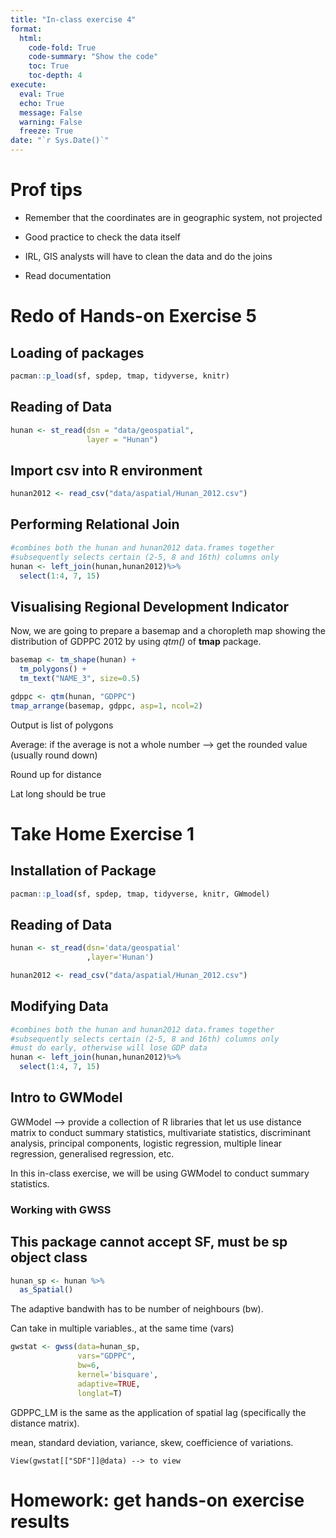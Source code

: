 ```yaml
---
title: "In-class exercise 4"
format:
  html:
    code-fold: True
    code-summary: "Show the code"
    toc: True
    toc-depth: 4
execute:
  eval: True
  echo: True
  message: False
  warning: False
  freeze: True
date: "`r Sys.Date()`"
---
```


# Prof tips

-   Remember that the coordinates are in geographic system, not projected

-   Good practice to check the data itself

-   IRL, GIS analysts will have to clean the data and do the joins

-   Read documentation

# Redo of Hands-on Exercise 5

## Loading of packages

```r
pacman::p_load(sf, spdep, tmap, tidyverse, knitr)
```

## Reading of Data

```r
hunan <- st_read(dsn = "data/geospatial", 
                 layer = "Hunan")
```

## Import csv into R environment

```r
hunan2012 <- read_csv("data/aspatial/Hunan_2012.csv")
```

## Performing Relational Join

```r
#combines both the hunan and hunan2012 data.frames together
#subsequently selects certain (2-5, 8 and 16th) columns only
hunan <- left_join(hunan,hunan2012)%>%
  select(1:4, 7, 15)
```

## **Visualising Regional Development Indicator**

Now, we are going to prepare a basemap and a choropleth map showing the distribution of GDPPC 2012 by using *qtm()* of **tmap** package.

```r
basemap <- tm_shape(hunan) +
  tm_polygons() +
  tm_text("NAME_3", size=0.5)

gdppc <- qtm(hunan, "GDPPC")
tmap_arrange(basemap, gdppc, asp=1, ncol=2)
```

Output is list of polygons

Average: if the average is not a whole number –\> get the rounded value (usually round down)

Round up for distance

Lat long should be true

# Take Home Exercise 1

## Installation of Package

```r
pacman::p_load(sf, spdep, tmap, tidyverse, knitr, GWmodel)
```

## Reading of Data

```r
hunan <- st_read(dsn='data/geospatial'
                 ,layer='Hunan')
```

```r
hunan2012 <- read_csv("data/aspatial/Hunan_2012.csv")
```

## Modifying Data

```r
#combines both the hunan and hunan2012 data.frames together
#subsequently selects certain (2-5, 8 and 16th) columns only
#must do early, otherwise will lose GDP data
hunan <- left_join(hunan,hunan2012)%>%
  select(1:4, 7, 15)
```

## Intro to GWModel

GWModel –\> provide a collection of R libraries that let us use distance matrix to conduct summary statistics, multivariate statistics, discriminant analysis, principal components, logistic regression, multiple linear regression, generalised regression, etc.

In this in-class exercise, we will be using GWModel to conduct summary statistics.

### Working with GWSS

::: callout-caution
## This package cannot accept SF, must be sp object class
:::

```r
hunan_sp <- hunan %>%
  as_Spatial()
```

The adaptive bandwith has to be number of neighbours (bw).

Can take in multiple variables., at the same time (vars)

```r
gwstat <- gwss(data=hunan_sp,
               vars="GDPPC",
               bw=6,
               kernel='bisquare',
               adaptive=TRUE,
               longlat=T)
```

GDPPC_LM is the same as the application of spatial lag (specifically the distance matrix).

mean, standard deviation, variance, skew, coefficience of variations.

```         
View(gwstat[["SDF"]]@data) --> to view
```

# Homework: get hands-on exercise results
